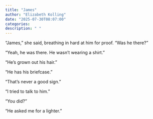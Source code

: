 ```yaml
---
title: "James"
author: "Elizabeth Kolling"
date: "2025-07-30T08:07:00"
categories: 
description: " "
---
```



"James," she said, breathing in hard at him for proof. "Was he there?"

"Yeah, he was there. He wasn't wearing a shirt."

"He's grown out his hair." 

"He has his briefcase."

"That's never a good sign."

"I tried to talk to him."

"You did?"

"He asked me for a lighter."